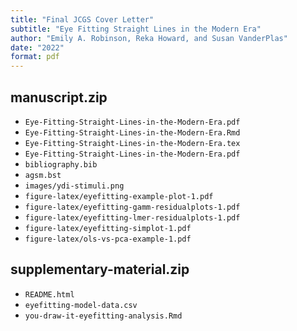 ```yaml
---
title: "Final JCGS Cover Letter"
subtitle: "Eye Fitting Straight Lines in the Modern Era"
author: "Emily A. Robinson, Reka Howard, and Susan VanderPlas"
date: "2022"
format: pdf
---
```


## manuscript.zip

+ `Eye-Fitting-Straight-Lines-in-the-Modern-Era.pdf`
+ `Eye-Fitting-Straight-Lines-in-the-Modern-Era.Rmd`
+ `Eye-Fitting-Straight-Lines-in-the-Modern-Era.tex`
+ `Eye-Fitting-Straight-Lines-in-the-Modern-Era.pdf`
+ `bibliography.bib`
+ `agsm.bst`
+ `images/ydi-stimuli.png`
+ `figure-latex/eyefitting-example-plot-1.pdf`
+ `figure-latex/eyefitting-gamm-residualplots-1.pdf`
+ `figure-latex/eyefitting-lmer-residualplots-1.pdf`
+ `figure-latex/eyefitting-simplot-1.pdf`
+ `figure-latex/ols-vs-pca-example-1.pdf`

## supplementary-material.zip

+ `README.html` 
+ `eyefitting-model-data.csv`
+ `you-draw-it-eyefitting-analysis.Rmd`
